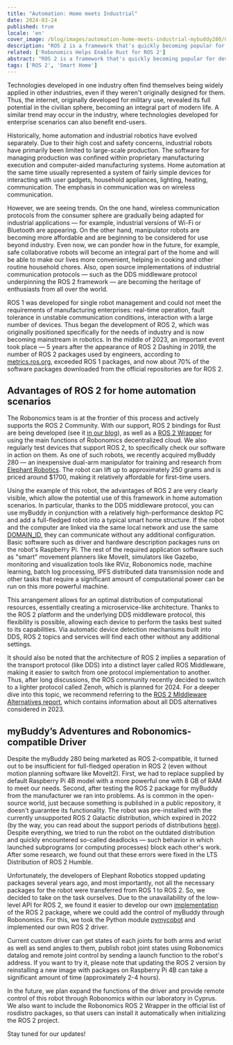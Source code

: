 ```yaml
---
title: "Automation: Home meets Industrial"
date: 2024-03-24
published: true
locale: 'en'
cover_image: /blog/images/automation-home-meets-industrial-mybuddy280/Cover.png
description: "ROS 2 is a framework that's quickly becoming popular for developing robotics applications. It includes the industry's accumulated experience and shares it with the global community. Our team is actively involved in the development of new ROS 2 packages for the robots we use, as well as integrating them into the decentralized Robonomics network."
related: ['Robonomics Helps Enable Rust for ROS 2']
abstract: "ROS 2 is a framework that's quickly becoming popular for developing robotics applications. It includes the industry's accumulated experience and shares it with the global community. Our team is actively involved in the development of new ROS 2 packages for the robots we use, as well as integrating them into the decentralized Robonomics network."
tags: ['ROS 2', 'Smart Home']
---
```


Technologies developed in one industry often find themselves being widely applied in other industries, even if they weren't originally designed for them. Thus, the internet, originally developed for military use, revealed its full potential in the civilian sphere, becoming an integral part of modern life. A similar trend may occur in the industry, where technologies developed for enterprise scenarios can also benefit end-users. 

Historically, home automation and industrial robotics have evolved separately. Due to their high cost and safety concerns, industrial robots have primarily been limited to large-scale production. The software for managing production was confined within proprietary manufacturing execution and computer-aided manufacturing systems. Home automation at the same time usually represented a system of fairly simple devices for interacting with user gadgets, household appliances, lighting, heating, communication. The emphasis in communication was on wireless communication.

However, we are seeing trends. On the one hand, wireless communication protocols from the consumer sphere are gradually being adapted for industrial applications — for example, industrial versions of Wi-Fi or Bluetooth are appearing. On the other hand, manipulator robots are becoming more affordable and are beginning to be considered for use beyond industry. Even now, we can ponder how in the future, for example, safe collaborative robots will become an integral part of the home and will be able to make our lives more convenient, helping in cooking and other routine household chores. Also, open source implementations of industrial communication protocols — such as the DDS middleware protocol underpinning the ROS 2 framework — are becoming the heritage of enthusiasts from all over the world.

ROS 1 was developed for single robot management and could not meet the requirements of manufacturing enterprises: real-time operation, fault tolerance in unstable communication conditions, interaction with a large number of devices. Thus began the development of ROS 2, which was originally positioned specifically for the needs of industry and is now becoming mainstream in robotics. In the middle of 2023, an important event took place — 5 years after the appearance of ROS 2 Dashing in 2019, the number of ROS 2 packages used by engineers, according to [metrics.ros.org](https://metrics.ros.org/packages_rosdistro.html), exceeded ROS 1 packages, and now about 70% of the software packages downloaded from the official repositories are for ROS 2.

## Advantages of ROS 2 for home automation scenarios

The Robonomics team is at the frontier of this process and actively supports the ROS 2 Community. With our support, ROS 2 bindings for Rust are being developed (see it [in our blog](https://robonomics.network/blog/ros-2-rust-report-2022/)), as well as a [ROS 2 Wrapper](https://github.com/Fingerling42/robonomics-ros2) for using the main functions of Robonomics decentralized cloud. We also regularly test devices that support ROS 2, to specifically check our software in action on them. As one of such robots, we recently acquired myBuddy 280 — an inexpensive dual-arm manipulator for training and research from [Elephant Robotics](https://www.elephantrobotics.com/en/). The robot can lift up to approximately 250 grams and is priced around $1700, making it relatively affordable for first-time users.

<RbImage zoom src="/blog/images/automation-home-meets-industrial-mybuddy280/pic_1_myBuddy_280.png" alt="myBuddy 280 dual arm robot manupulator" />

Using the example of this robot, the advantages of ROS 2 are very clearly visible, which allow the potential use of this framework in home automation scenarios. In particular, thanks to the DDS middleware protocol, you can use myBuddy in conjunction with a relatively high-performance desktop PC and add a full-fledged robot into a typical smart home structure. If the robot and the computer are linked via the same local network and use the same [DOMAIN_ID](https://docs.ros.org/en/rolling/Concepts/Intermediate/About-Domain-ID.html), they can communicate without any additional configuration. Basic software such as driver and hardware description packages runs on the robot's Raspberry Pi. The rest of the required application software such as "smart" movement planners like MoveIt, simulators like Gazebo, monitoring and visualization tools like RViz, Robonomics node, machine learning, batch log processing, IPFS distributed data transmission node and other tasks that require a significant amount of computational power can be run on this more powerful machine.

This arrangement allows for an optimal distribution of computational resources, essentially creating a microservice-like architecture. Thanks to the ROS 2 platform and the underlying DDS middleware protocol, this flexibility is possible, allowing each device to perform the tasks best suited to its capabilities. Via automatic device detection mechanisms built into DDS, ROS 2 topics and services will find each other without any additional settings. 

<RbImage zoom src="/blog/images/automation-home-meets-industrial-mybuddy280/pic_2_ros2_dds_smart_home.png" alt="Smart home with ROS 2 and DDS" />

It should also be noted that the architecture of ROS 2 implies a separation of the transport protocol (like DDS) into a distinct layer called ROS Middleware, making it easier to switch from one protocol implementation to another. Thus, after long discussions, the ROS community recently decided to switch to a lighter protocol called Zenoh, which is planned for 2024. For a deeper dive into this topic, we recommend referring to the [ROS 2 MIddleware Alternatives report](https://discourse.ros.org/uploads/short-url/o9ihvSjCwB8LkzRklpKdeesRTDi.pdf), which contains information about all DDS alternatives considered in 2023.

## myBuddy’s Adventures and Robonomics-compatible Driver

Despite the myBuddy 280 being marketed as ROS 2-compatible, it turned out to be insufficient for full-fledged operation in ROS 2 (even without motion planning software like MoveIt2). First, we had to replace supplied by default Raspberry Pi 4B model with a more powerful one with 8 GB of RAM to meet our needs. Second, after testing the ROS 2 package for myВuddy from the manufacturer we ran into problems. As is common in the open-source world, just because something is published in a public repository, it doesn't guarantee its functionality. The robot was pre-installed with the currently unsupported ROS 2 Galactic distribution, which expired in 2022 (by the way, you can read about the support periods of distributions [here](https://docs.ros.org/en/rolling/Releases.html)). Despite everything, we tried to run the robot on the outdated distribution and quickly encountered so-called deadlocks — such behavior in which launched subprograms (or computing processes) block each other's work. After some research, we found out that these errors were fixed in the LTS Distribution of ROS 2 Humble.

Unfortunately, the developers of Elephant Robotics stopped updating packages several years ago, and most importantly, not all the necessary packages for the robot were transferred from ROS 1 to ROS 2. So, we decided to take on the task ourselves. Due to the unavailability of the low-level API for ROS 2, we found it easier to develop our own [implementation](https://github.com/Fingerling42/mybuddy280-ros2-robonomics) of the ROS 2 package, where we could add the control of myBuddy through Robonomics. For this, we took the Python module [pymycobot](https://pypi.org/project/pymycobot/) and implemented our own ROS 2 driver.

Current custom driver can get states of each joints for both arms and wrist as well as send angles to them, publish robot joint states using Robonomics datalog and remote joint control by sending a launch function to the robot's address. If you want to try it, please note that updating the ROS 2 version by reinstalling a new image with packages on Raspberry Pi 4B can take a significant amount of time (approximately 2-4 hours).

In the future, we plan expand the functions of the driver and provide remote control of this robot through Robonomics within our laboratory in Cyprus. We also want to include the Robonomics ROS 2 Wrapper in the official list of rosdistro packages, so that users can install it automatically when initializing the ROS 2 project. 

Stay tuned for our updates!